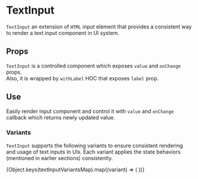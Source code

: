 


<Meta title="Components/Input/TextInput" component={TextInputComponent} />

# TextInput

`TextInput` an extension of `HTML` input element that provides a consistent way to render a text input component in UI system.

## Props

`TextInput` is a controlled component which exposes `value` and `onChange` props. <br/>
Also, it is wrapped by `withLabel` HOC that exposes `label` prop.

<ArgsTable of={TextInputComponent} />

## Use

Easily render input component and control it with `value` and `onChange` callback which returns newly updated value.

<Canvas>
  <Box sx={{ width: '320px' }}>
    <TextInputComponent label="Label example" value="Fixed value" onChange={alert} />
  </Box>
</Canvas>

### Variants

`TextInput` supports the following variants to ensure consistent rendering and usage of text inputs in UIs. Each variant applies the state behaviors (mentioned in earlier sections) consistently.

<Canvas>
  <FlexLayout flexDirection="column" space={4}>
    {Object.keys(textInputVariantsMap).map((variant) => (
      <FlexLayout key={variant} space={4}>
        <TextInputComponent label={variant} value={variant} variant={variant} onChange={alert} />
        <TextInputComponent isDisabled label={variant} value={variant} variant={variant} onChange={alert} />
      </FlexLayout>
    ))}
  </FlexLayout>
</Canvas>
